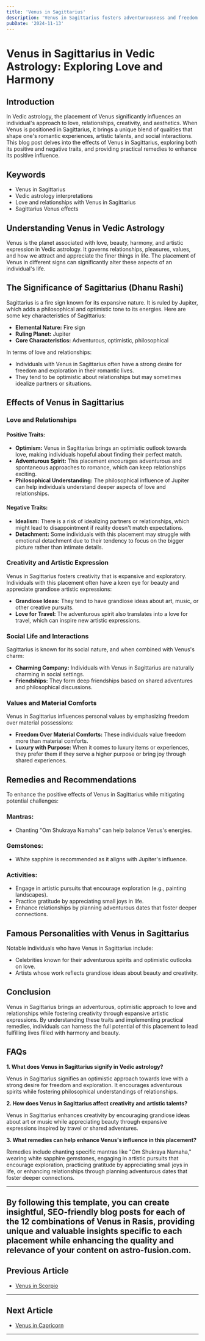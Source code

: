 ```yaml
---
title: 'Venus in Sagittarius'
description: 'Venus in Sagittarius fosters adventurousness and freedom in love. Individuals are optimistic, enjoy exploration, and seek growth and learning in relationships,  in Vedic Astrology'
pubDate: '2024-11-13'
---
```


# Venus in Sagittarius in Vedic Astrology: Exploring Love and Harmony

## Introduction

In Vedic astrology, the placement of Venus significantly influences an individual's approach to love, relationships, creativity, and aesthetics. When Venus is positioned in Sagittarius, it brings a unique blend of qualities that shape one's romantic experiences, artistic talents, and social interactions. This blog post delves into the effects of Venus in Sagittarius, exploring both its positive and negative traits, and providing practical remedies to enhance its positive influence.

## Keywords

- Venus in Sagittarius
- Vedic astrology interpretations
- Love and relationships with Venus in Sagittarius
- Sagittarius Venus effects

## Understanding Venus in Vedic Astrology

Venus is the planet associated with love, beauty, harmony, and artistic expression in Vedic astrology. It governs relationships, pleasures, values, and how we attract and appreciate the finer things in life. The placement of Venus in different signs can significantly alter these aspects of an individual's life.

## The Significance of Sagittarius (Dhanu Rashi)

Sagittarius is a fire sign known for its expansive nature. It is ruled by Jupiter, which adds a philosophical and optimistic tone to its energies. Here are some key characteristics of Sagittarius:

- **Elemental Nature:** Fire sign
- **Ruling Planet:** Jupiter
- **Core Characteristics:** Adventurous, optimistic, philosophical

In terms of love and relationships:
- Individuals with Venus in Sagittarius often have a strong desire for freedom and exploration in their romantic lives.
- They tend to be optimistic about relationships but may sometimes idealize partners or situations.

## Effects of Venus in Sagittarius

### Love and Relationships

#### Positive Traits:
- **Optimism:** Venus in Sagittarius brings an optimistic outlook towards love, making individuals hopeful about finding their perfect match.
- **Adventurous Spirit:** This placement encourages adventurous and spontaneous approaches to romance, which can keep relationships exciting.
- **Philosophical Understanding:** The philosophical influence of Jupiter can help individuals understand deeper aspects of love and relationships.

#### Negative Traits:
- **Idealism:** There is a risk of idealizing partners or relationships, which might lead to disappointment if reality doesn't match expectations.
- **Detachment:** Some individuals with this placement may struggle with emotional detachment due to their tendency to focus on the bigger picture rather than intimate details.

### Creativity and Artistic Expression

Venus in Sagittarius fosters creativity that is expansive and exploratory. Individuals with this placement often have a keen eye for beauty and appreciate grandiose artistic expressions:

- **Grandiose Ideas:** They tend to have grandiose ideas about art, music, or other creative pursuits.
- **Love for Travel:** The adventurous spirit also translates into a love for travel, which can inspire new artistic expressions.

### Social Life and Interactions

Sagittarius is known for its social nature, and when combined with Venus's charm:

- **Charming Company:** Individuals with Venus in Sagittarius are naturally charming in social settings.
- **Friendships:** They form deep friendships based on shared adventures and philosophical discussions.

### Values and Material Comforts

Venus in Sagittarius influences personal values by emphasizing freedom over material possessions:

- **Freedom Over Material Comforts:** These individuals value freedom more than material comforts.
- **Luxury with Purpose:** When it comes to luxury items or experiences, they prefer them if they serve a higher purpose or bring joy through shared experiences.

## Remedies and Recommendations

To enhance the positive effects of Venus in Sagittarius while mitigating potential challenges:

### Mantras:
- Chanting "Om Shukraya Namaha" can help balance Venus's energies.

### Gemstones:
- White sapphire is recommended as it aligns with Jupiter's influence.

### Activities:
- Engage in artistic pursuits that encourage exploration (e.g., painting landscapes).
- Practice gratitude by appreciating small joys in life.
- Enhance relationships by planning adventurous dates that foster deeper connections.

## Famous Personalities with Venus in Sagittarius

Notable individuals who have Venus in Sagittarius include:

- Celebrities known for their adventurous spirits and optimistic outlooks on love.
- Artists whose work reflects grandiose ideas about beauty and creativity.

## Conclusion

Venus in Sagittarius brings an adventurous, optimistic approach to love and relationships while fostering creativity through expansive artistic expressions. By understanding these traits and implementing practical remedies, individuals can harness the full potential of this placement to lead fulfilling lives filled with harmony and beauty.

## FAQs

**1. What does Venus in Sagittarius signify in Vedic astrology?**

Venus in Sagittarius signifies an optimistic approach towards love with a strong desire for freedom and exploration. It encourages adventurous spirits while fostering philosophical understandings of relationships.

**2. How does Venus in Sagittarius affect creativity and artistic talents?**

Venus in Sagittarius enhances creativity by encouraging grandiose ideas about art or music while appreciating beauty through expansive expressions inspired by travel or shared adventures.

**3. What remedies can help enhance Venus's influence in this placement?**

Remedies include chanting specific mantras like "Om Shukraya Namaha," wearing white sapphire gemstones, engaging in artistic pursuits that encourage exploration, practicing gratitude by appreciating small joys in life, or enhancing relationships through planning adventurous dates that foster deeper connections.

---

By following this template, you can create insightful, SEO-friendly blog posts for each of the 12 combinations of Venus in Rasis, providing unique and valuable insights specific to each placement while enhancing the quality and relevance of your content on astro-fusion.com.
---

## Previous Article
- [Venus in Scorpio](/blogs-md/0806_Venus_in_Rashi/080608_Venus_in_Scorpio.mdx)

---

## Next Article
- [Venus in Capricorn](/blogs-md/0806_Venus_in_Rashi/080610_Venus_in_Capricorn.mdx)

---
